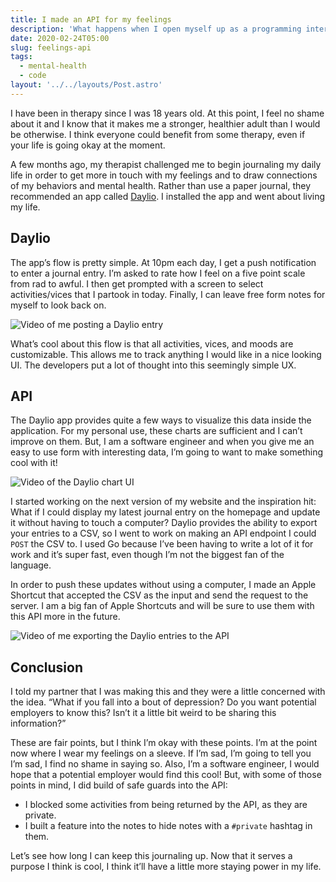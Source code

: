 ```yaml
---
title: I made an API for my feelings
description: 'What happens when I open myself up as a programming interface?'
date: 2020-02-24T05:00
slug: feelings-api
tags:
  - mental-health
  - code
layout: '../../layouts/Post.astro'
---
```


I have been in therapy since I was 18 years old. At this point, I feel no shame about it and I know that it makes me
a stronger, healthier adult than I would be otherwise. I think everyone could benefit from some therapy, even if your
life is going okay at the moment.

A few months ago, my therapist challenged me to begin journaling my daily life in order to get more in touch with my
feelings and to draw connections of my behaviors and mental health. Rather than use a paper journal, they recommended an
app called [Daylio](https://daylio.webflow.io). I installed the app and went about living my life.

<!-- excerpt -->

## Daylio

The app’s flow is pretty simple. At 10pm each day, I get a push notification to enter a journal entry. I’m asked to rate
how I feel on a five point scale from rad to awful. I then get prompted with a screen to select activities/vices that
I partook in today. Finally, I can leave free form notes for myself to look back on.

![Video of me posting a Daylio entry](https://media.giphy.com/media/cNZfGidBskUeupmA3J/giphy.gif)

What’s cool about this flow is that all activities, vices, and moods are customizable. This allows me to track anything
I would like in a nice looking UI. The developers put a lot of thought into this seemingly simple UX.

## API

The Daylio app provides quite a few ways to visualize this data inside the application. For my personal use, these
charts are sufficient and I can’t improve on them. But, I am a software engineer and when you give me an easy to use
form with interesting data, I’m going to want to make something cool with it!

![Video of the Daylio chart UI](https://media.giphy.com/media/L4BZsZ62oeiPwsSQWf/giphy.gif)

I started working on the next version of my website and the inspiration hit: What if I could display my latest journal
entry on the homepage and update it without having to touch a computer? Daylio provides the ability to export your
entries to a CSV, so I went to work on making an API endpoint I could `POST` the CSV to. I used Go because I’ve been
having to write a lot of it for work and it’s super fast, even though I’m not the biggest fan of the language.

In order to push these updates without using a computer, I made an Apple Shortcut that accepted the CSV as the input and
send the request to the server. I am a big fan of Apple Shortcuts and will be sure to use them with this API more in the
future.

![Video of me exporting the Daylio entries to the API](https://media.giphy.com/media/j6rC9gdFdrgpa8P0vi/giphy.gif)

## Conclusion

I told my partner that I was making this and they were a little concerned with the idea. “What if you fall into a bout
of depression? Do you want potential employers to know this? Isn’t it a little bit weird to be sharing this
information?”

These are fair points, but I think I’m okay with these points. I’m at the point now where I wear my feelings on
a sleeve. If I’m sad, I’m going to tell you I’m sad, I find no shame in saying so. Also, I’m a software engineer,
I would hope that a potential employer would find this cool! But, with some of those points in mind, I did build of safe
guards into the API:

- I blocked some activities from being returned by the API, as they are private.
- I built a feature into the notes to hide notes with a `#private` hashtag in them.

Let’s see how long I can keep this journaling up. Now that it serves a purpose I think is cool, I think it’ll have
a little more staying power in my life.
